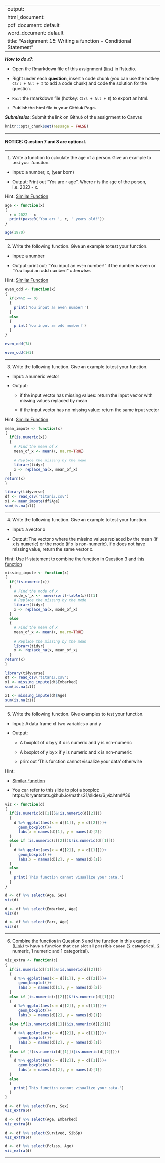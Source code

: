 
---
output: 
  html_document:
  pdf_document: default
  word_document: default
title: "Assignment 15: Writing a function - Conditional Statement"
---

***How to do it?***: 

- Open the Rmarkdown file of this assignment ([link](assignment15.Rmd)) in Rstudio. 

- Right under each **question**, insert  a code chunk (you can use the hotkey `Ctrl + Alt + I` to add a code chunk) and code the solution for the question. 

- `Knit` the rmarkdown file (hotkey: `Ctrl + Alt + K`) to export an html.  

-  Publish the html file to your Githiub Page. 

***Submission***: Submit the link on Github of the assignment to Canvas

```{r setup, include=FALSE}
knitr::opts_chunk$set(message = FALSE)
```

-------

#### NOTICE: Question 7 and 8 are optional. 

-------

1. Write a function to calculate the age of a person.  Give an example to test your function. 

- Input: a number, x, (year born)

- Output: Print out "You are r age". Where r is the age of the person, i.e. 2020 - x. 

Hint: [Similar Function](https://bryantstats.github.io/math421/gganimate/17_writing_functions.html#42)


```{r}
age <- function(x)
{
  r = 2022 - x
  print(paste0('You are ', r, ' years old!'))
}
```

```{r}
age(1970)
```

-------

2. Write the following function. Give an example to test your function. 

- Input: a number

- Output: print out: "You input an even number!" if the number is even or "You input an odd number!" otherwise. 

Hint: [Similar Function](https://bryantstats.github.io/math421/gganimate/17_writing_functions.html#46)

```{r}
even_odd <- function(x)
{
  if(x%%2 == 0)
  {
    print('You input an even number!') 
  }
  else
  {
    print('You input an odd number!')
  }
}
```

```{r}
even_odd(78)
```

```{r}
even_odd(101)
```

-------

3. Write the following function.  Give an example to test your function. 

- Input: a numeric vector 

- Output:  

  - if the input vector has missing values: return the input vector with missing values replaced by mean
  
  - if the input vector has no missing value: return the same input vector
  
Hint: [Similar Function](https://bryantstats.github.io/math421/gganimate/17_writing_functions.html#50)

```{r}
mean_impute <- function(x)
{
  if(is.numeric(x))
  {
    # Find the mean of x
    mean_of_x <- mean(x, na.rm=TRUE)
      
    # Replace the missing by the mean
    library(tidyr)
    x <- replace_na(x, mean_of_x) 
  }
return(x)    
}
```

```{r}
library(tidyverse)
df <- read_csv('titanic.csv')
x1 <- mean_impute(df$Age)
sum(is.na(x1))
```


-------

4. Write the following function.  Give an example to test your function. 

- Input: a vector x 

- Output:  The vector x where the missing values replaced by the mean (if x is numeric) or the mode (if x is non-numeric).  If x does not have missing value, return the same vector x.  

Hint: Use If-statement to combine the function in Question 3 and [this function](https://bryantstats.github.io/math421/gganimate/17_writing_functions.html#49)

```{r}
missing_impute <- function(x)
{
  if(!is.numeric(x))
  {
    # Find the mode of x
    mode_of_x <- names(sort(-table(x)))[1]
    # Replace the missing by the mode
    library(tidyr)
    x <- replace_na(x, mode_of_x) 
  }
  else
  {
    # Find the mean of x
    mean_of_x <- mean(x, na.rm=TRUE)
      
    # Replace the missing by the mean
    library(tidyr)
    x <- replace_na(x, mean_of_x) 
  }
return(x)    
}
```

```{r}
library(tidyverse)
df <- read_csv('titanic.csv')
x1 <- missing_impute(df$Embarked)
sum(is.na(x1))
```

```{r}
x1 <- missing_impute(df$Age)
sum(is.na(x1))
```

-------

5. Write the following function. Give examples to test your function. 

- Input: A data frame of two variables x and y

- Output: 

  - A boxplot of x by y if x is numeric and y is non-numeric
 
  - A boxplot of y by x if y is numeric and x is non-numeric
 
  - print out 'This function cannot visualize your data' otherwise

Hint: 

- [Similar Function](https://bryantstats.github.io/math421/gganimate/17_writing_functions.html#53)
 
- You can refer to this slide to plot a boxplot: https://bryantstats.github.io/math421/slides/6_viz.html#36

```{r}
viz <- function(d)
{
  if(is.numeric(d[[1]])&!is.numeric(d[[2]]))
  {
    d %>% ggplot(aes(x = d[[1]], y = d[[2]]))+
      geom_boxplot()+
      labs(x = names(d)[1], y = names(d)[2])
  }
  else if (is.numeric(d[[2]])&!is.numeric(d[[1]]))
  {
    d %>% ggplot(aes(x = d[[2]], y = d[[1]]))+
      geom_boxplot()+
      labs(x = names(d)[2], y = names(d)[1])
  }
  else 
  {
    print('This function cannot visualize your data.')
  }
}
```

```{r}
d <- df %>% select(Age, Sex)
viz(d)
```

```{r}
d <- df %>% select(Embarked, Age)
viz(d)
```

```{r}
d <- df %>% select(Fare, Age)
viz(d)
```

-------
 
6. Combine the function in Question 5 and the function in this example ([Link](https://bryantstats.github.io/math421/gganimate/17_writing_functions.html#53)) to have a function that can plot all possible cases (2 categorical, 2 numeric, 1 numeric and 1 categorical). 

```{r}
viz_extra <- function(d)
{
  if(is.numeric(d[[1]])&!is.numeric(d[[2]]))
  {
    d %>% ggplot(aes(x = d[[1]], y = d[[2]]))+
      geom_boxplot()+
      labs(x = names(d)[1], y = names(d)[2])
  }
  else if (is.numeric(d[[2]])&!is.numeric(d[[1]]))
  {
    d %>% ggplot(aes(x = d[[2]], y = d[[1]]))+
      geom_boxplot()+
      labs(x = names(d)[2], y = names(d)[1])
  }
  else if(is.numeric(d[[1]])&is.numeric(d[[2]]))
  {
    d %>% ggplot(aes(x = d[[2]], y = d[[1]]))+
      geom_boxplot()+
      labs(x = names(d)[2], y = names(d)[1])
  }
  else if (!(is.numeric(d[[1]])|is.numeric(d[[2]])))
  {
    d %>% ggplot(aes(x = d[[2]], y = d[[1]]))+
      geom_boxplot()+
      labs(x = names(d)[2], y = names(d)[1])
  }
  else 
  {
    print('This function cannot visualize your data.')
  }
}
```

```{r}
d <- df %>% select(Fare, Sex)
viz_extra(d)
```

```{r}
d <- df %>% select(Age, Embarked)
viz_extra(d)
```

```{r}
d <- df %>% select(Survived, SibSp)
viz_extra(d)
```

```{r}
d <- df %>% select(Pclass, Age)
viz_extra(d)
```
-------
